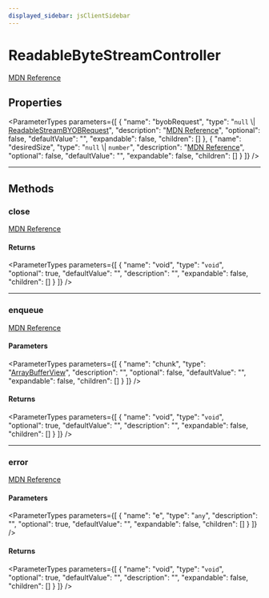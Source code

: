 ```yaml
---
displayed_sidebar: jsClientSidebar
---
```



# ReadableByteStreamController

[MDN Reference](https://developer.mozilla.org/docs/Web/API/ReadableByteStreamController)

## Properties

<ParameterTypes parameters={[
  {
    "name": "byobRequest",
    "type": "`null` \\| [ReadableStreamBYOBRequest](../../modules/internal.mdx#readablestreambyobrequest)",
    "description": "[MDN Reference](https://developer.mozilla.org/docs/Web/API/ReadableByteStreamController/byobRequest)",
    "optional": false,
    "defaultValue": "",
    "expandable": false,
    "children": []
  },
  {
    "name": "desiredSize",
    "type": "`null` \\| `number`",
    "description": "[MDN Reference](https://developer.mozilla.org/docs/Web/API/ReadableByteStreamController/desiredSize)",
    "optional": false,
    "defaultValue": "",
    "expandable": false,
    "children": []
  }
]} />

___

## Methods

### close

[MDN Reference](https://developer.mozilla.org/docs/Web/API/ReadableByteStreamController/close)

#### Returns

<ParameterTypes parameters={[
  {
    "name": "void",
    "type": "`void`",
    "optional": true,
    "defaultValue": "",
    "description": "",
    "expandable": false,
    "children": []
  }
]} />

___

### enqueue

[MDN Reference](https://developer.mozilla.org/docs/Web/API/ReadableByteStreamController/enqueue)

#### Parameters

<ParameterTypes parameters={[
  {
    "name": "chunk",
    "type": "[ArrayBufferView](internal.ArrayBufferView.mdx)",
    "description": "",
    "optional": false,
    "defaultValue": "",
    "expandable": false,
    "children": []
  }
]} />

#### Returns

<ParameterTypes parameters={[
  {
    "name": "void",
    "type": "`void`",
    "optional": true,
    "defaultValue": "",
    "description": "",
    "expandable": false,
    "children": []
  }
]} />

___

### error

[MDN Reference](https://developer.mozilla.org/docs/Web/API/ReadableByteStreamController/error)

#### Parameters

<ParameterTypes parameters={[
  {
    "name": "e",
    "type": "`any`",
    "description": "",
    "optional": true,
    "defaultValue": "",
    "expandable": false,
    "children": []
  }
]} />

#### Returns

<ParameterTypes parameters={[
  {
    "name": "void",
    "type": "`void`",
    "optional": true,
    "defaultValue": "",
    "description": "",
    "expandable": false,
    "children": []
  }
]} />

